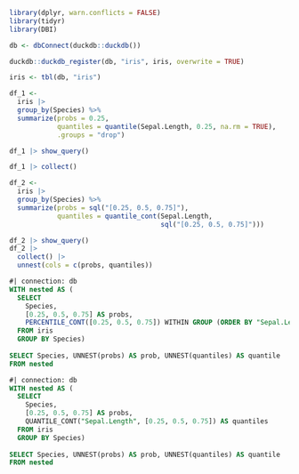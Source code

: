 ```r
library(dplyr, warn.conflicts = FALSE)
library(tidyr)
library(DBI)

db <- dbConnect(duckdb::duckdb())

duckdb::duckdb_register(db, "iris", iris, overwrite = TRUE)

iris <- tbl(db, "iris")
```

```r
df_1 <-
  iris |>
  group_by(Species) %>%
  summarize(probs = 0.25,
            quantiles = quantile(Sepal.Length, 0.25, na.rm = TRUE),
            .groups = "drop")

df_1 |> show_query()

df_1 |> collect() 
```


```r
df_2 <-
  iris |>
  group_by(Species) %>%
  summarize(probs = sql("[0.25, 0.5, 0.75]"),
            quantiles = quantile_cont(Sepal.Length, 
                                      sql("[0.25, 0.5, 0.75]"))) 

df_2 |> show_query()
df_2 |> 
  collect() |>
  unnest(cols = c(probs, quantiles))
```

```sql
#| connection: db
WITH nested AS (
  SELECT
    Species,
    [0.25, 0.5, 0.75] AS probs,
    PERCENTILE_CONT([0.25, 0.5, 0.75]) WITHIN GROUP (ORDER BY "Sepal.Length") AS quantiles
  FROM iris
  GROUP BY Species)
  
SELECT Species, UNNEST(probs) AS prob, UNNEST(quantiles) AS quantile
FROM nested
```
```sql
#| connection: db
WITH nested AS (
  SELECT
    Species,
    [0.25, 0.5, 0.75] AS probs,
    QUANTILE_CONT("Sepal.Length", [0.25, 0.5, 0.75]) AS quantiles
  FROM iris
  GROUP BY Species)
  
SELECT Species, UNNEST(probs) AS prob, UNNEST(quantiles) AS quantile
FROM nested
```